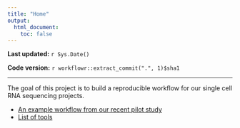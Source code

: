 ```yaml
---
title: "Home"
output:
  html_document:
    toc: false
---
```


**Last updated:** `r Sys.Date()`

**Code version:** `r workflowr::extract_commit(".", 1)$sha1`

---


The goal of this project is to build a reproducible workflow for our single cell RNA sequencing projects. 


* [An example workflow from our recent pilot study](example-workflow.html)
* [List of tools](tools-midway.html)
